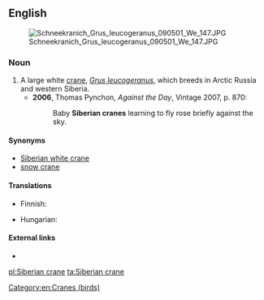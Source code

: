 ==English==
[[File:Schneekranich Grus leucogeranus 090501 We 147.JPG|thumb|upright]]

===Noun===
{{en-noun|head=[[Siberian]] [[crane]]}}

# A large white [[crane]], ''[[Grus leucogeranus]]'', which breeds in Arctic Russia and western Siberia.
#* '''2006''', Thomas Pynchon, ''Against the Day'', Vintage 2007, p. 870:
#*: Baby '''Siberian cranes''' learning to fly rose briefly against the sky.

====Synonyms====
* [[Siberian white crane]]
* [[snow crane]]

====Translations====
{{trans-top|''Grus leucogeranus''}}
* Finnish: {{t+|fi|lumikurki}}
{{trans-mid}}
* Hungarian: {{t|hu|hódaru}}
{{trans-bottom}}

====External links====
* {{pedia}}
[[Category:en:Cranes (birds)]]

[[pl:Siberian crane]]
[[ta:Siberian crane]]